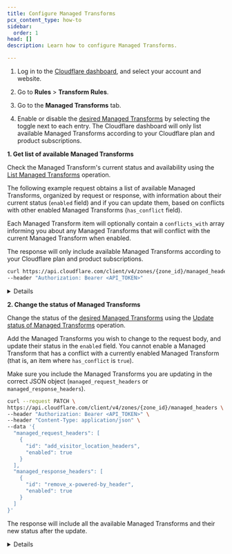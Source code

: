 ```yaml
---
title: Configure Managed Transforms
pcx_content_type: how-to
sidebar:
  order: 1
head: []
description: Learn how to configure Managed Transforms.

---
```



<Tabs> <TabItem label="dashboard">

1. Log in to the [Cloudflare dashboard](https://dash.cloudflare.com/), and select your account and website.

2. Go to **Rules** > **Transform Rules**.

3. Go to the **Managed Transforms** tab.

4. Enable or disable the [desired Managed Transforms](/rules/transform/managed-transforms/reference/) by selecting the toggle next to each entry. The Cloudflare dashboard will only list available Managed Transforms according to your Cloudflare plan and product subscriptions.

</TabItem> <TabItem label="api">

**1. Get list of available Managed Transforms**

Check the Managed Transform's current status and availability using the [List Managed Transforms](/api/operations/managed-transforms-list-managed-transforms) operation.

The following example request obtains a list of available Managed Transforms, organized by request or response, with information about their current status (`enabled` field) and if you can update them, based on conflicts with other enabled Managed Transforms (`has_conflict` field).

Each Managed Transform item will optionally contain a `conflicts_with` array informing you about any Managed Transforms that will conflict with the current Managed Transform when enabled.

The response will only include available Managed Transforms according to your Cloudflare plan and product subscriptions.

```bash title="Request"
curl https://api.cloudflare.com/client/v4/zones/{zone_id}/managed_headers \
--header "Authorization: Bearer <API_TOKEN>"
```


<Details header="Response">

```json
{
  "result": {
    "managed_request_headers": [
      {
        "id": "add_bot_protection_headers",
        "enabled": false,
        "has_conflict": false
      },
      {
        "id": "add_client_certificate_headers",
        "enabled": false,
        "has_conflict": false
      },
      {
        "id": "add_visitor_location_headers",
        "enabled": false,
        "has_conflict": false
      },
      {
        "id": "add_true_client_ip_headers",
        "enabled": false,
        "has_conflict": false,
        "conflicts_with": [
          "remove_visitor_ip_headers"
        ]
      },
      {
        "id": "remove_visitor_ip_headers",
        "enabled": false,
        "has_conflict": false,
        "conflicts_with": [
          "add_true_client_ip_headers"
        ]
      }
    ],
    "managed_response_headers": [
      {
        "id": "remove_x-powered-by_header",
        "enabled": false,
        "has_conflict": false
      },
      {
        "id": "add_security_headers",
        "enabled": false,
        "has_conflict": false
      }
    ]
  },
  "success": true,
  "errors": [],
  "messages": []
}
```


</Details>

**2. Change the status of Managed Transforms**

Change the status of the [desired Managed Transforms](/rules/transform/managed-transforms/reference/) using the [Update status of Managed Transforms](/api/operations/managed-transforms-update-status-of-managed-transforms) operation.

Add the Managed Transforms you wish to change to the request body, and update their status in the `enabled` field. You cannot enable a Managed Transform that has a conflict with a currently enabled Managed Transform (that is, an item where `has_conflict` is `true`).

Make sure you include the Managed Transforms you are updating in the correct JSON object (`managed_request_headers` or `managed_response_headers`).

```bash title="Request"
curl --request PATCH \
https://api.cloudflare.com/client/v4/zones/{zone_id}/managed_headers \
--header "Authorization: Bearer <API_TOKEN>" \
--header "Content-Type: application/json" \
--data '{
  "managed_request_headers": [
    {
      "id": "add_visitor_location_headers",
      "enabled": true
    }
  ],
  "managed_response_headers": [
    {
      "id": "remove_x-powered-by_header",
      "enabled": true
    }
  ]
}'
```

The response will include all the available Managed Transforms and their new status after the update.


<Details header="Response">

```json
{
  "result": {
    "managed_request_headers": [
      {
        "id": "add_bot_protection_headers",
        "enabled": false,
        "has_conflict": false
      },
      {
        "id": "add_client_certificate_headers",
        "enabled": false,
        "has_conflict": false
      },
      {
        "id": "add_visitor_location_headers",
        "enabled": true,
        "has_conflict": false
      },
      {
        "id": "add_true_client_ip_headers",
        "enabled": false,
        "has_conflict": false,
        "conflicts_with": [
          "remove_visitor_ip_headers"
        ]
      },
      {
        "id": "remove_visitor_ip_headers",
        "enabled": false,
        "has_conflict": false,
        "conflicts_with": [
          "add_true_client_ip_headers"
        ]
      }
    ],
    "managed_response_headers": [
      {
        "id": "remove_x-powered-by_header",
        "enabled": true,
        "has_conflict": false
      },
      {
        "id": "add_security_headers",
        "enabled": false,
        "has_conflict": false
      }
    ]
  },
  "success": true,
  "errors": [],
  "messages": []
}
```


</Details>

</TabItem> </Tabs>
